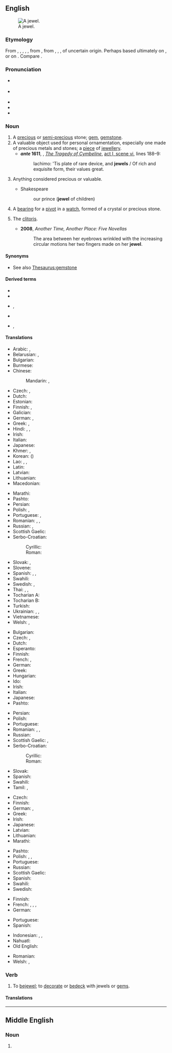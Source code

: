 {{also|Jewel}}
{{wikipedia}}
==English==
[[Image:Hope Diamond.jpg|thumb|right|A jewel.]]

===Etymology===
From {{inh|en|enm|juel}}, {{m|enm|jewel}}, {{m|enm|juwel}}, {{m|enm|jeuel}}, {{m|enm|jowel}}, from {{der|en|xno|juel}}, from {{der|en|fro|jouel}}, {{m|fro|joel}}, {{m|fro|joiel}}, of uncertain origin. Perhaps based ultimately on {{der|en|la|gaudium|t=joy}}, or on {{der|en|la|iocus||joke; jest}}. Compare {{cog|ML.|jocale}}.

===Pronunciation===
* {{a|RP}} {{IPA|/ˈdʒuːəl/|/ˈdʒuːl/|/ˈdʒʊəl/|lang=en}}
* {{a|Canada|GA}} {{IPA|/dʒul/|/ˈdʒu.əl/|lang=en}}
* {{audio|en-us-jewel.ogg|Audio (US)|lang=en}}
* {{rhymes|uːl|ʊəl|lang=en}}
* {{homophones|lang=en|joule}}

===Noun===
{{en-noun}}

# A [[precious]] or [[semi-]][[precious]] stone; [[gem]], [[gemstone]].
# A valuable object used for personal ornamentation, especially one made of precious metals and stones; a [[piece]] of [[jewellery]].
#* '''''ante'' 1611''', {{w|William Shakespeare}}, ''[[w:Cymbeline|The Tragedy of Cymbeline]]'', [[s:The Tragedy of Cymbeline#SCENE VI. The same. Another room in the palace.|act I, scene vi]], lines 188–9:
#*: Iachimo: 'Tis plate of rare device, and '''jewels''' / Of rich and exquisite form, their values great.
# {{lb|en|figuratively}} Anything considered precious or valuable.
#: {{ux|en|Galveston was the '''jewel''' of Texas prior to the hurricane.}}
#* Shakespeare
#*: our prince ('''jewel''' of children)
# A [[bearing]] for a [[pivot]] in a [[watch]], formed of a crystal or precious stone.
# {{lb|en|slang}} The [[clitoris]].
#* '''2008''', ''Another Time, Another Place: Five Novellas''
#*: The area between her eyebrows wrinkled with the increasing circular motions her two fingers made on her '''jewel'''.

====Synonyms====
* See also [[Thesaurus:gemstone]]

====Derived terms====
{{der-top}}
* {{l|en|bejewel}}
* {{l|en|jewel in the crown}}
* {{l|en|jeweler}}, {{l|en|jeweller}}
{{der-mid}}
* {{l|en|jewelled}}
* {{l|en|jewellery}}, {{l|en|jewelry}}
{{der-bottom}}

====Translations====
{{trans-top|gemstone}}
* Arabic: {{t+|ar|جَوْهَر|m}}, {{t|ar|جَوْهَرَة‎|f}} {{qualifier|singulative}}
* Belarusian: {{t|be|кашто́ўны ка́мень|m}}, {{t|be|самацве́т|m}}
* Bulgarian: {{t|bg|скъпоце́нен ка́мък|m}}
* Burmese: {{t+|my|ရတနာ}}
* Chinese:
*: Mandarin: {{t+|cmn|寶石}}, {{t+|cmn|宝石|tr=bǎoshí}}
* Czech: {{t|cs|klenot|m}}, {{t+|cs|drahokam|m}}
* Dutch: {{t+|nl|juweel|n}}
* Estonian: {{t|et|kalliskivi}}
* Finnish: {{t+|fi|jalokivi}}, {{t+|fi|korukivi}} {{q|semiprecious}}
* Galician: {{t+|gl|xoia|f}}
* German: {{t+|de|Edelstein|m}}, {{t+|de|Juwel|n|m}}
* Greek: {{t+|el|πετράδι|n}}, {{t+|el|πολύτιμος λίθος|m}}
* Hindi: {{t+|hi|मणि|m}}, {{t+|hi|रत्न|m}}, {{t+|hi|पत्थर|m}}
* Irish: {{t|ga|seoid|f}}
* Italian: {{t+|it|gemma|f}}
* Japanese: {{t+|ja|宝石|tr=ほうせき, hōseki|sc=Jpan}}
* Khmer: {{t+|km|ត្បូង}}, {{t+|km|មណី}}
* Korean: {{t+|ko|보석}} ({{t+|ko|寶石}})
* Lao: {{t|lo|ພອຽ}}, {{t|lo|ມະນີ}}, {{t|lo|ຣະຕະນະ}}
* Latin: {{t|la|gemma|f}}
* Latvian: {{t|lv|dārgakmens|m}}
* Lithuanian: {{t|lt|brangakmenis|m}}
* Macedonian: {{t|mk|скапоцен камен|m}}
{{trans-mid}}
* Marathi: {{t|mr|रत्न|sc=Deva}}
* Pashto: {{t+|ps|غمی|m|tr=ǧamáy}}
* Persian: {{t+|fa|گوهر|tr=gowhar}}
* Polish: {{t+|pl|klejnot|m}}, {{t+|pl|kamień szlachetny|m}}
* Portuguese: {{t+|pt|joia|f}}, {{t+|pt|gema|f}}
* Romanian: {{t+|ro|nestemată|f}}, {{t|ro|nestemate|f-p}}, {{t|ro|pietre scumpe|f-p}}
* Russian: {{t+|ru|драгоце́нный ка́мень|m}}, {{t+|ru|самоцве́т|m}}
* Scottish Gaelic: {{t|gd|seud|m}}
* Serbo-Croatian:
*: Cyrillic: {{t|sh|драгуљ|m}}
*: Roman: {{t+|sh|dragulj|m}}
* Slovak: {{t|sk|klenot|m}}, {{t|sk|drahokam|m}}
* Slovene: {{t+|sl|dragulj|m}}
* Spanish: {{t+|es|gema|f}}, {{t+|es|joya|f}}, {{t+|es|alhaja|f}}
* Swahili: {{t|sw|johari|c9|c10}}
* Swedish: {{t+|sv|juvel|c}}, {{t+|sv|ädelsten|c}}
* Thai: {{t+|th|พลอย}}, {{t|th|จินดา}}, {{t+|th|รัตน์}}
* Tocharian A: {{t|xto|wmār}}
* Tocharian B: {{t|txb|wamer}}
* Turkish: {{t+|tr|mücevher}}
* Ukrainian: {{t|uk|дорогоці́нний ка́мінь|m}}, {{t|uk|кошто́вний ка́мінь|m}}, {{t|uk|самоцві́т|m}}
* Vietnamese: {{t|vi|đá quý}}
* Welsh: {{t+|cy|tlws|m}}, {{t|cy|tlysau|m-p}}
{{trans-bottom}}

{{trans-top|valuable object for ornamentation}}
* Bulgarian: {{t+|bg|драгоце́нност|f}}
* Czech: {{t+|cs|šperk|m}}, {{t|cs|klenot|m}}
* Dutch: {{t+|nl|sieraad|n}}
* Esperanto: {{t|eo|juvelo}}
* Finnish: {{t+|fi|koru}}
* French: {{t+|fr|joyau|m}}, {{t+|fr|bijou}}
* German: {{t+|de|Schmuckstück|n}}
* Greek: {{t+|el|κόσμημα|n}}
* Hungarian: {{t+|hu|ékszer}}
* Ido: {{t+|io|juvelo}}
* Irish: {{t|ga|seoid|f}}
* Italian: {{t|it|gioello|m}}
* Japanese: {{t|ja|宝飾|tr=hōshoku|sc=Jpan}}
* Pashto: {{t|ps|ګاڼه|f|tr=gānna}}
{{trans-mid}}
* Persian: {{t+|fa|زیور|tr=zivar|sc=fa-Arab}}
* Polish: {{t+|pl|klejnot|m}}
* Portuguese: {{t+|pt|joia|f}}
* Romanian: {{t+|ro|bijuterie|f}}, {{t|ro|bijuterii|f-p}}, {{t|ro|giuvaeruri|n-p}}
* Russian: {{t+|ru|драгоце́нность|f}}
* Scottish Gaelic: {{t|gd|seud|m}}, {{t|gd|àilleag|m}}
* Serbo-Croatian:
*: Cyrillic: {{t|sh|драгоценост|f}}
*: Roman: {{t+|sh|dragocenost|f}}
* Slovak: {{t|sk|klenot|m}}
* Spanish: {{t+|es|joya|f}}
* Swahili: {{t|sw|johari|c9|c10}}
* Tamil: {{t+|ta|நகை|sc=Taml}}, {{t+|ta|ஆபரணம்|sc=Taml}}
{{trans-bottom}}

{{trans-top|anything considered precious or valuable}}
* Czech: {{t|cs|klenot|m}}
* Finnish: {{t+|fi|helmi}}
* German: {{t+|de|Juwel|n|m}}, {{t+|de|Kleinod|n}}
* Greek: {{t+|el|κόσμημα|n}}
* Irish: {{t|ga|seoid|f}}
* Japanese: {{t+|ja|宝|tr=takara|sc=Jpan}}
* Latvian: {{t|lv|dārgums|m}}
* Lithuanian: {{t|lt|brangenybė}}
* Marathi: {{t|mr|रत्न|sc=Deva}}
{{trans-mid}}
* Pashto: {{t|ps|ګران|m|tr=grān}}
* Polish: {{t+|pl|skarb|m}}, {{t+|pl|perła|f}}, {{t+|pl|klejnot|m}}
* Portuguese: {{t+|pt|joia|f}}
* Russian: {{t+|ru|драгоце́нность|f}}
* Scottish Gaelic: {{t|gd|àilleag|m}}
* Spanish: {{t+|es|joya|f}}
* Swahili: {{t|sw|johari|c9|c10}}
* Swedish: {{t+|sv|juvel}}
{{trans-bottom}}

{{trans-top|bearing for a pivot in watch}}
* Finnish: {{t+|fi|kivi}}
* French: {{t|fr|pierre d'horlogerie|f}}, {{t+|fr|rubis|m}} {{qualifier|colloquial}}, {{t+|fr|pierre}}, {{t+|fr|rubi}}
* German: {{t+|de|Stein|m}}
{{trans-mid}}
* Portuguese: {{t+|pt|rubi|m}} {{qualifier|colloquial}}
* Spanish: {{t+|es|rubí|m}}
{{trans-bottom}}

{{checktrans-top}}
* Indonesian: {{t+check|id|permata}}, {{t+check|id|jauhar}}, {{t+check|id|ratna}}
* Nahuatl: {{t-check|nah|cozcapantica}}
* Old English: {{t-check|ang|sigel|alt=siġel|n}}
{{trans-mid}}
* Romanian: {{t+check|ro|giuvaier|n}}
* Welsh: {{t+check|cy|gem}}, {{t+check|cy|tlws|m}}
{{trans-bottom}}

===Verb===
{{en-verb|jewels|jewelling|pres_ptc2=jeweling|jewelled|past2=jeweled}}

# To [[bejewel]]; to [[decorate]] or [[bedeck]] with jewels or [[gem]]s.

====Translations====
{{trans-see|decorate or bedeck with jewels or gems|bejewel}}

----

==Middle English==

===Noun===
{{head|enm|noun}}

# {{alt form|lang=enm|juel}}